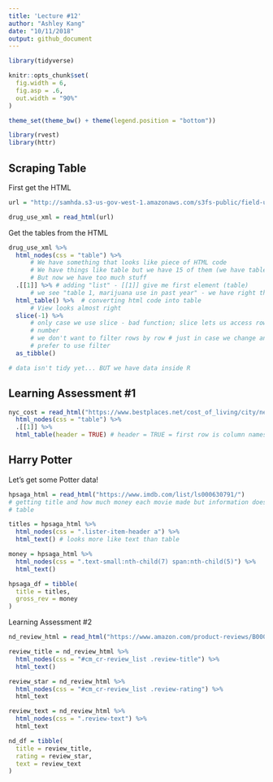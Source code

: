 ```yaml
---
title: 'Lecture #12'
author: "Ashley Kang"
date: "10/11/2018"
output: github_document
---
```


```r
library(tidyverse)

knitr::opts_chunk$set(
  fig.width = 6,
  fig.asp = .6,
  out.width = "90%"
)

theme_set(theme_bw() + theme(legend.position = "bottom"))


```

```r
library(rvest)
library(httr)
```

## Scraping Table

First get the HTML

```r
url = "http://samhda.s3-us-gov-west-1.amazonaws.com/s3fs-public/field-uploads/2k15StateFiles/NSDUHsaeShortTermCHG2015.htm"

drug_use_xml = read_html(url)
```

Get the tables from the HTML
```r
drug_use_xml %>%
  html_nodes(css = "table") %>% 
      # We have something that looks like piece of HTML code
      # We have things like table but we have 15 of them (we have tables 1 - 15)
      # But now we have too much stuff
  .[[1]] %>% # adding "list" - [[1]] give me first element (table)
      # we see "table 1, marijuana use in past year" - we have right thing
  html_table() %>%  # converting html code into table
      # View looks almost right
  slice(-1) %>% 
      # only case we use slice - bad function; slice lets us access rows of dataset by   
      # number
      # we don't want to filter rows by row # just in case we change and add data later
      # prefer to use filter
  as_tibble()

# data isn't tidy yet... BUT we have data inside R
```

## Learning Assessment #1
```r
nyc_cost = read_html("https://www.bestplaces.net/cost_of_living/city/new_york/new_york") %>%
  html_nodes(css = "table") %>% 
  .[[1]] %>% 
  html_table(header = TRUE) # header = TRUE = first row is column names
```

## Harry Potter

Let's get some Potter data! 
```r
hpsaga_html = read_html("https://www.imdb.com/list/ls000630791/")
# getting title and how much money each movie made but information doesn't exist inside
# table 

titles = hpsaga_html %>% 
  html_nodes(css = ".lister-item-header a") %>% 
  html_text() # looks more like text than table

money = hpsaga_html %>% 
  html_nodes(css = ".text-small:nth-child(7) span:nth-child(5)") %>% 
  html_text()

hpsaga_df = tibble(
  title = titles,
  gross_rev = money
)
```

Learning Assessment #2

```r
nd_review_html = read_html("https://www.amazon.com/product-reviews/B00005JNBQ/ref=cm_cr_arp_d_viewopt_rvwer?ie=UTF8&reviewerType=avp_only_reviews&sortBy=recent&pageNumber=1")

review_title = nd_review_html %>% 
  html_nodes(css = "#cm_cr-review_list .review-title") %>% 
  html_text()

review_star = nd_review_html %>% 
  html_nodes(css = "#cm_cr-review_list .review-rating") %>% 
  html_text

review_text = nd_review_html %>% 
  html_nodes(css = ".review-text") %>% 
  html_text

nd_df = tibble(
  title = review_title,
  rating = review_star,
  text = review_text
)
```


